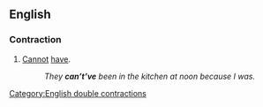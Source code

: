 ==English==

===Contraction===
{{head|en|contraction|head=[[can]][['t|’t]][['ve|’ve]]}}

# {{lb|en|nonstandard}} [[cannot|Cannot]] [[have]].
#:''They '''can’t’ve''' been in the kitchen at noon because I was.'' 

[[Category:English double contractions]]